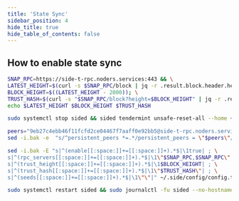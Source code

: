 ```yaml
---
title: 'State Sync'
sidebar_position: 4
hide_title: true
hide_table_of_contents: false
---
```



<PageTitle
  iconUrl="img/side-icon.svg"
  title="Side State Sync"
  chainId="sidechain-testnet-4"
  version="v0.9.5"
/>

## How to enable state sync

```bash
SNAP_RPC=https://side-t-rpc.noders.services:443 && \
LATEST_HEIGHT=$(curl -s $SNAP_RPC/block | jq -r .result.block.header.height); \
BLOCK_HEIGHT=$((LATEST_HEIGHT - 2000)); \
TRUST_HASH=$(curl -s "$SNAP_RPC/block?height=$BLOCK_HEIGHT" | jq -r .result.block_id.hash) && \
echo $LATEST_HEIGHT $BLOCK_HEIGHT $TRUST_HASH
```

```bash
sudo systemctl stop sided && sided tendermint unsafe-reset-all --home ~/.side --keep-addr-book
```

```bash
peers="9eb27c4ebb46f11fcfd2ce04467f7aaff0e92bb5@side-t-rpc.noders.services:26356"
sed -i.bak -e  "s/^persistent_peers *=.*/persistent_peers = \"$peers\"/" ~/.side/config/config.toml
```

```bash
sed -i.bak -E "s|^(enable[[:space:]]+=[[:space:]]+).*$|\1true| ; \
s|^(rpc_servers[[:space:]]+=[[:space:]]+).*$|\1\"$SNAP_RPC,$SNAP_RPC\"| ; \
s|^(trust_height[[:space:]]+=[[:space:]]+).*$|\1$BLOCK_HEIGHT| ; \
s|^(trust_hash[[:space:]]+=[[:space:]]+).*$|\1\"$TRUST_HASH\"| ; \
s|^(seeds[[:space:]]+=[[:space:]]+).*$|\1\"\"|" ~/.side/config/config.toml
```

```bash
sudo systemctl restart sided && sudo journalctl -fu sided --no-hostname -o cat
```
